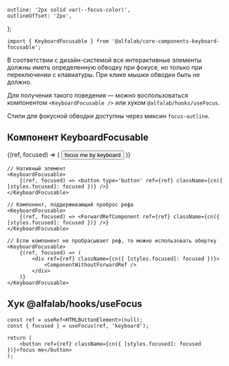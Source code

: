 


    outline: '2px solid var(--focus-color)',
    outlineOffset: '2px',
};


<Meta title='Компоненты|KeyboardFocusable' component={KeyboardFocusable} />


<!-- Docs -->

<ComponentHeader
    name='KeyboardFocusable'
    version={version}
    package='@alfalab/core-components-keyboard-focusable'
    stage={2}
    design='https://www.figma.com/file/hqSP3L6qu8UcL3sf18Su1M/Web-Components?node-id=4165%3A8950'
/>

```tsx
import { KeyboardFocusable } from '@alfalab/core-components-keyboard-focusable';
```

В соответствии с дизайн-системой все интерактивные элементы должны иметь определенную обводку при фокусе, но только при переключении с клавиатуры.
При клике мышки обводки быть не должно.

Для получения такого поведения — можно воспользоваться компонентом `<KeyboardFocusable />` или хуком `@alfalab/hooks/useFocus`.

Стили для фокусной обводки доступны через миксин `focus-outline`.

## Компонент KeyboardFocusable

<Props of={KeyboardFocusable} />

<Preview>
    <KeyboardFocusable>
        {(ref, focused) => (
            <button ref={ref} style={focused ? focusOutlineStyles : {}}>
                focus me by keyboard
            </button>
        )}
    </KeyboardFocusable>
</Preview>

```tsx
// Нативный элемент
<KeyboardFocusable>
    {(ref, focused) => <button type='button' ref={ref} className={cn({ [styles.focused]: focused })} />}
</KeyboardFocusable>

// Компонент, поддерживающий проброс рефа
<KeyboardFocusable>
    {(ref, focused) => <ForwardRefComponent ref={ref} className={cn({ [styles.focused]: focused })} />}
</KeyboardFocusable>

// Если компонент не пробрасывает реф, то можно использовать обертку
<KeyboardFocusable>
    {(ref, focused) => (
        <div ref={ref} className={cn({ [styles.focused]: focused })}>
            <ComponentWithoutForwardRef />
        </div>
    )}
</KeyboardFocusable>
```

## Хук @alfalab/hooks/useFocus

```tsx
const ref = useRef<HTMLButtonElement>(null);
const { focused } = useFocus(ref, 'keyboard');

return (
    <button ref={ref} className={cn({ [styles.focused]: focused })}>focus me</button>
);
```
